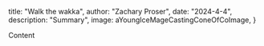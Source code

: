 



 title: "Walk the wakka",
 author: "Zachary Proser",
 date: "2024-4-4",
 description: "Summary",
 image: aYoungIceMageCastingConeOfCoImage,
} 


Content
